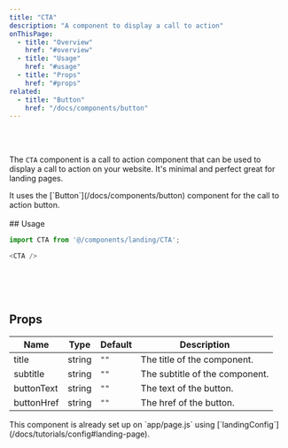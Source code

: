 ```yaml
---
title: "CTA"
description: "A component to display a call to action"
onThisPage:
  - title: "Overview"
    href: "#overview"
  - title: "Usage"
    href: "#usage"
  - title: "Props"
    href: "#props"
related:
  - title: "Button"
    href: "/docs/components/button"
---
```


<div id="overview" />

<br/>

<div className="flex flex-col w-full items-center justify-center gap-8">
    <CTA />
</div>

<br/>

The `CTA` component is a call to action component that can be used to display a call to action on your website. It's minimal and perfect
great for landing pages.

<Info>
    It uses the [`Button`](/docs/components/button) component for the call to action button.
</Info>

<br />
<br />
<Divider />
<div id="usage" />
## Usage

```javascript
import CTA from '@/components/landing/CTA';

<CTA />
```

<br />
<br />
<br />
<Divider />
<div id="props" />

## Props

| Name       | Type   | Default | Description                    |
|------------|--------|---------|--------------------------------|
| title      | string | `""`    | The title of the component.    |
| subtitle   | string | `""`    | The subtitle of the component. |
| buttonText | string | `""`    | The text of the button.        |
| buttonHref | string | `""`    | The href of the button.        |

<Callout>
    This component is already set up on `app/page.js` using [`landingConfig`](/docs/tutorials/config#landing-page).
</Callout>


